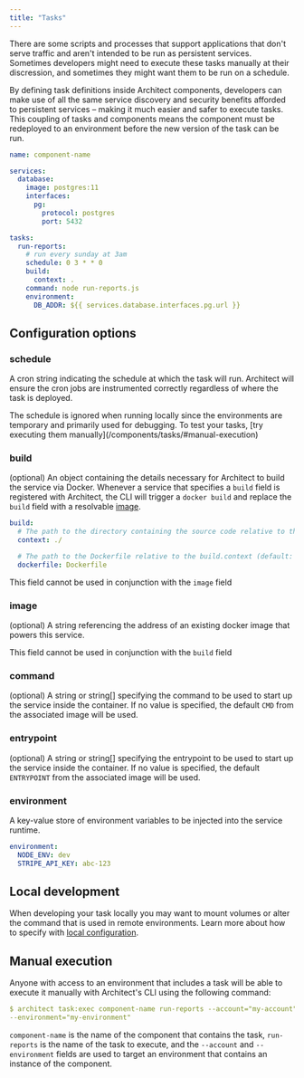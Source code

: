 ```yaml
---
title: "Tasks"
---
```


There are some scripts and processes that support applications that don't serve
traffic and aren't intended to be run as persistent services. Sometimes
developers might need to execute these tasks manually at their discression, and
sometimes they might want them to be run on a schedule.

By defining task definitions inside Architect components, developers can make
use of all the same service discovery and security benefits afforded to
persistent services – making it much easier and safer to execute tasks. This
coupling of tasks and components means the component must be redeployed to an
environment before the new version of the task can be run.

```yaml
name: component-name

services:
  database:
    image: postgres:11
    interfaces:
      pg:
        protocol: postgres
        port: 5432

tasks:
  run-reports:
    # run every sunday at 3am
    schedule: 0 3 * * 0
    build:
      context: .
    command: node run-reports.js
    environment:
      DB_ADDR: ${{ services.database.interfaces.pg.url }}
```

## Configuration options

### schedule

A cron string indicating the schedule at which the task will run. Architect will
ensure the cron jobs are instrumented correctly regardless of where the task is
deployed.

<Note>
  The schedule is ignored when running locally since the environments are
  temporary and primarily used for debugging. To test your tasks, [try executing
  them manually](/components/tasks/#manual-execution)
</Note>

### build

(optional) An object containing the details necessary for Architect to build the
service via Docker. Whenever a service that specifies a `build` field is
registered with Architect, the CLI will trigger a `docker build` and replace the
`build` field with a resolvable [image](/components/tasks/#image).

```yaml
build:
  # The path to the directory containing the source code relative to the architect.yml file
  context: ./

  # The path to the Dockerfile relative to the build.context (default: Dockerfile)
  dockerfile: Dockerfile
```

<Note>This field cannot be used in conjunction with the `image` field</Note>

### image

(optional) A string referencing the address of an existing docker image that
powers this service.

<Note>This field cannot be used in conjunction with the `build` field</Note>

### command

(optional) A string or string[] specifying the command to be used to start up
the service inside the container. If no value is specified, the default `CMD`
from the associated image will be used.

### entrypoint

(optional) A string or string[] specifying the entrypoint to be used to start up
the service inside the container. If no value is specified, the default
`ENTRYPOINT` from the associated image will be used.

### environment

A key-value store of environment variables to be injected into the service
runtime.

```yaml
environment:
  NODE_ENV: dev
  STRIPE_API_KEY: abc-123
```

## Local development

When developing your task locally you may want to mount volumes or alter the
command that is used in remote environments. Learn more about how to specify
with [local configuration](/components/local-configuration).

## Manual execution

Anyone with access to an environment that includes a task will be able to
execute it manually with Architect's CLI using the following command:

```yaml
$ architect task:exec component-name run-reports --account="my-account"
--environment="my-environment"
```

`component-name` is the name of the component that contains the task,
`run-reports` is the name of the task to execute, and the `--account` and
`--environment` fields are used to target an environment that contains an
instance of the component.

